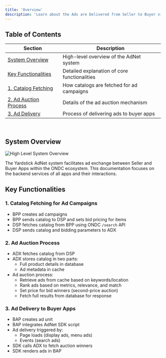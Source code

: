 ```yaml
---
title: 'Overview'
description: 'Learn about the Ads are Delivered from Seller to Buyer via the Ad Net Services'
---
```



## Table of Contents

| Section | Description |
|---------|-------------|
| [System Overview](#system-overview) | High-level overview of the AdNet system |
| [Key Functionalities](#key-functionalities) | Detailed explanation of core functionalities |
| [1. Catalog Fetching](#1-catalog-fetching-for-ad-campaigns) | How catalogs are fetched for ad campaigns |
| [2. Ad Auction Process](#2-ad-auction-process) | Details of the ad auction mechanism |
| [3. Ad Delivery](#3-ad-delivery-to-buyer-apps) | Process of delivering ads to buyer apps |



<br />

## System Overview

![High Level System Overview](URL_TO_SYSTEM_OVERVIEW_IMAGE)

The Yardstick AdNet system facilitates ad exchange between Seller and Buyer Apps within the ONDC ecosystem. This documentation focuses on the backend services of all apps and their interactions.



## Key Functionalities

### 1. Catalog Fetching for Ad Campaigns

- BPP creates ad campaigns
- BPP sends catalog to DSP and sets bid pricing for items
- DSP fetches catalog from BPP using ONDC `/search` API
- DSP sends catalog and bidding parameters to ADX

### 2. Ad Auction Process

- ADX fetches catalog from DSP
- ADX stores catalog in two parts:
  - Full product details in database
  - Ad metadata in cache
- Ad auction process:
  - Retrieve ads from cache based on keywords/location
  - Rank ads based on metrics, relevance, and match
  - Set price for bid winners (second-price auction)
  - Fetch full results from database for response

### 3. Ad Delivery to Buyer Apps

- BAP creates ad unit
- BAP integrates AdNet SDK script
- Ad delivery triggered by:
  - Page loads (display ads, menu ads)
  - Events (search ads)
- SDK calls ADX to fetch auction winners
- SDK renders ads in BAP
